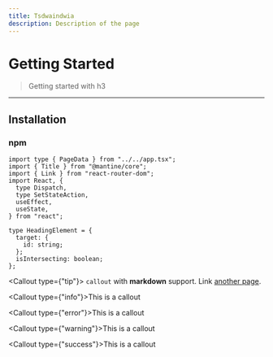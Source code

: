 ```yaml
---
title: Tsdwaindwia
description: Description of the page
---
```


# Getting Started

> Getting started with h3

---

## Installation

### npm


```tsx
import type { PageData } from "../../app.tsx";
import { Title } from "@mantine/core";
import { Link } from "react-router-dom";
import React, {
  type Dispatch,
  type SetStateAction,
  useEffect,
  useState,
} from "react";

type HeadingElement = {
  target: {
    id: string;
  };
  isIntersecting: boolean;
};
```

<Callout type={"tip"}>
    `callout` with **markdown** support. Link [another page](/callout).
</Callout>

<Callout type={"info"}>This is a callout</Callout>

<Callout type={"error"}>This is a callout</Callout>

<Callout type={"warning"}>This is a callout</Callout>

<Callout type={"success"}>This is a callout</Callout>

